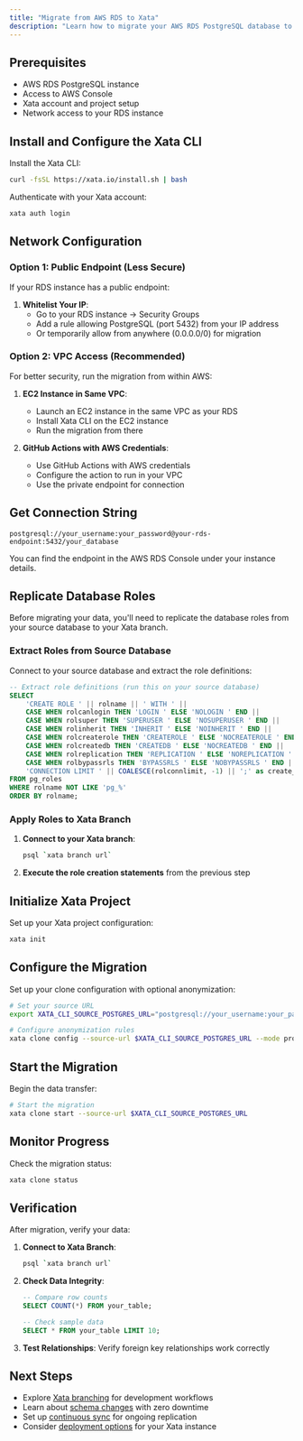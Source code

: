 ```yaml
---
title: "Migrate from AWS RDS to Xata"
description: "Learn how to migrate your AWS RDS PostgreSQL database to Xata using xata clone. Step-by-step instructions for secure migration from RDS."
---
```


## Prerequisites

- AWS RDS PostgreSQL instance
- Access to AWS Console
- Xata account and project setup
- Network access to your RDS instance

## Install and Configure the Xata CLI

Install the Xata CLI:

```bash
curl -fsSL https://xata.io/install.sh | bash
```

Authenticate with your Xata account:

```bash
xata auth login
```

## Network Configuration

### Option 1: Public Endpoint (Less Secure)

If your RDS instance has a public endpoint:

1. **Whitelist Your IP**:
   - Go to your RDS instance → Security Groups
   - Add a rule allowing PostgreSQL (port 5432) from your IP address
   - Or temporarily allow from anywhere (0.0.0.0/0) for migration

### Option 2: VPC Access (Recommended)

For better security, run the migration from within AWS:

1. **EC2 Instance in Same VPC**:
   - Launch an EC2 instance in the same VPC as your RDS
   - Install Xata CLI on the EC2 instance
   - Run the migration from there

2. **GitHub Actions with AWS Credentials**:
   - Use GitHub Actions with AWS credentials
   - Configure the action to run in your VPC
   - Use the private endpoint for connection

## Get Connection String

```
postgresql://your_username:your_password@your-rds-endpoint:5432/your_database
```

You can find the endpoint in the AWS RDS Console under your instance details.

## Replicate Database Roles

Before migrating your data, you'll need to replicate the database roles from your source database to your Xata branch.

### Extract Roles from Source Database

Connect to your source database and extract the role definitions:

```sql
-- Extract role definitions (run this on your source database)
SELECT 
    'CREATE ROLE ' || rolname || ' WITH ' ||
    CASE WHEN rolcanlogin THEN 'LOGIN ' ELSE 'NOLOGIN ' END ||
    CASE WHEN rolsuper THEN 'SUPERUSER ' ELSE 'NOSUPERUSER ' END ||
    CASE WHEN rolinherit THEN 'INHERIT ' ELSE 'NOINHERIT ' END ||
    CASE WHEN rolcreaterole THEN 'CREATEROLE ' ELSE 'NOCREATEROLE ' END ||
    CASE WHEN rolcreatedb THEN 'CREATEDB ' ELSE 'NOCREATEDB ' END ||
    CASE WHEN rolreplication THEN 'REPLICATION ' ELSE 'NOREPLICATION ' END ||
    CASE WHEN rolbypassrls THEN 'BYPASSRLS ' ELSE 'NOBYPASSRLS ' END ||
    'CONNECTION LIMIT ' || COALESCE(rolconnlimit, -1) || ';' as create_role_statement
FROM pg_roles 
WHERE rolname NOT LIKE 'pg_%'
ORDER BY rolname;
```

### Apply Roles to Xata Branch

1. **Connect to your Xata branch**:
   ```bash
   psql `xata branch url`
   ```

2. **Execute the role creation statements** from the previous step

## Initialize Xata Project

Set up your Xata project configuration:

```bash
xata init
```

## Configure the Migration

Set up your clone configuration with optional anonymization:

```bash
# Set your source URL
export XATA_CLI_SOURCE_POSTGRES_URL="postgresql://your_username:your_password@your-rds-endpoint:5432/your_database"

# Configure anonymization rules
xata clone config --source-url $XATA_CLI_SOURCE_POSTGRES_URL --mode prompt
```

## Start the Migration

Begin the data transfer:

```bash
# Start the migration
xata clone start --source-url $XATA_CLI_SOURCE_POSTGRES_URL
```

## Monitor Progress

Check the migration status:

```bash
xata clone status
```

## Verification

After migration, verify your data:

1. **Connect to Xata Branch**:
   ```bash
   psql `xata branch url`
   ```

2. **Check Data Integrity**:
   ```sql
   -- Compare row counts
   SELECT COUNT(*) FROM your_table;
   
   -- Check sample data
   SELECT * FROM your_table LIMIT 10;
   ```

3. **Test Relationships**: Verify foreign key relationships work correctly

## Next Steps

- Explore [Xata branching](/core-concepts/branching) for development workflows
- Learn about [schema changes](/core-concepts/schema-changes) with zero downtime
- Set up [continuous sync](/tutorials/create-staging-replica) for ongoing replication
- Consider [deployment options](/deployment) for your Xata instance 